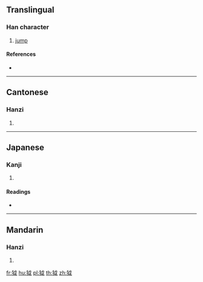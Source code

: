 {{character info/new}}
==Translingual==

===Han character===
{{Han char|rn=94|rad=犬|as=05|sn=8|four=43250|canj=KHIV}}

# [[jump]]

====References====
* {{Han ref|kx=0709.130|dkj=20346|dj=1122.010|hdz=21339.060|uh=72D8|ud=29400|bh=CD5E|bd=52574}}

----

==Cantonese==

===Hanzi===
{{yue-hanzi|jyut=|y=yut6}}

# {{defn|lang=yue|sort=犬05}}

----

==Japanese==

===Kanji===
{{ja-kanji|grade=|rs=犬05}}

# {{defn|lang=ja|sort=犬05}}

====Readings====
* {{ja-readings|on=[[けつ]] (ketsu), [[かち]] (kachi)|kun=}}

----

==Mandarin==

===Hanzi===
{{cmn-hanzi|pin=[[yuè]] ([[yue4]])|wg=yüeh<sup>4</sup>}}

# {{defn|lang=cmn|sort=犬05}}

[[fr:狘]]
[[hu:狘]]
[[pl:狘]]
[[th:狘]]
[[zh:狘]]